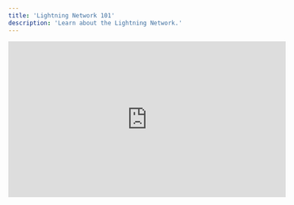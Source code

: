 ```yaml
---
title: 'Lightning Network 101'
description: 'Learn about the Lightning Network.'
---
```


<iframe
  width="560"
  height="315"
  src="https://www.youtube.com/embed/V6ac2qUMbGY"
  title="YouTube video player"
  frameborder="0"
  allow="accelerometer; autoplay; clipboard-write; encrypted-media; gyroscope; picture-in-picture"
  allowfullscreen
></iframe>

